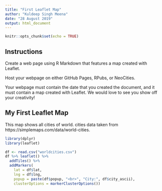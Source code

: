 ```yaml
---
title: "First Leaflet Map"
author: "Kuldeep Singh Meena"
date: "28 August 2019"
output: html_document
---
```


```r
knitr::opts_chunk$set(echo = TRUE)
```
## Instructions

Create a web page using R Markdown that features a map created with Leaflet.

Host your webpage on either GitHub Pages, RPubs, or NeoCities.

Your webpage must contain the date that you created the document, and it must contain a map created with Leaflet. We would love to see you show off your creativity!


## My First Leaflet Map

This map shows all cities of world. cities data taken from https://simplemaps.com/data/world-cities.

``` r
library(dplyr)
library(leaflet)

df <- read.csv("worldcities.csv")
df %>% leaflet() %>%
  addTiles() %>%
  addMarkers(
    lat = df$lat, 
    lng = df$lng, 
    popup = paste(df$popup, "<br>", "City:", df$city_ascii),
    clusterOptions = markerClusterOptions())
  
```
